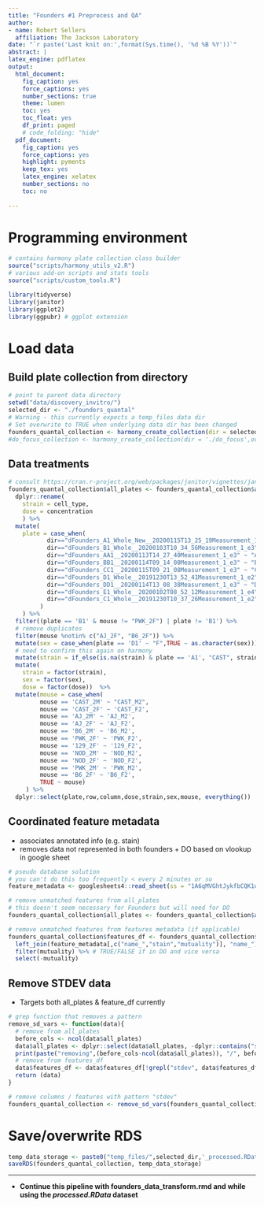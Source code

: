 ```yaml
---
title: "Founders #1 Preprocess and QA"
author:
- name: Robert Sellers
  affiliation: The Jackson Laboratory
date: "`r paste('Last knit on:',format(Sys.time(), '%d %B %Y'))`"
abstract: |
latex_engine: pdflatex
output:
  html_document:
    fig_caption: yes
    force_captions: yes
    number_sections: true
    theme: lumen
    toc: yes
    toc_float: yes
    df_print: paged
    # code_folding: "hide"
  pdf_document:
    fig_caption: yes
    force_captions: yes
    highlight: pyments
    keep_tex: yes
    latex_engine: xelatex
    number_sections: no
    toc: no
    
---
```


# Programming environment

```r
# contains harmony plate collection class builder
source("scripts/harmony_utils_v2.R")
# various add-on scripts and stats tools
source("scripts/custom_tools.R")

library(tidyverse)
library(janitor)
library(ggplot2) 
library(ggpubr) # ggplot extension
```

# Load data

## Build plate collection from directory

```r
# point to parent data directory
setwd("data/discovery_invitro/")
selected_dir <- "./founders_quantal"
# Warning - this currently expects a temp_files data dir 
# Set overwrite to TRUE when underlying data dir has been changed
founders_quantal_collection <- harmony_create_collection(dir = selected_dir, overwrite = TRUE)
#do_focus_collection <- harmony_create_collection(dir = './do_focus',overwrite = TRUE) 
```

## Data treatments

```r
# consult https://cran.r-project.org/web/packages/janitor/vignettes/janitor.html
founders_quantal_collection$all_plates <- founders_quantal_collection$all_plates %>% 
  dplyr::rename(
    strain = cell_type, 
    dose = concentration
    ) %>%
  mutate(
    plate = case_when(
           dir=="dFounders_A1_Whole_New__20200115T13_25_19Measurement_1_e1" ~ "A1",
           dir=="dFounders_B1_Whole__20200103T10_34_56Measurement_1_e3" ~ "B1",
           dir=="dFounders_AA1__20200113T14_27_40Measurement_1_e3" ~ "AA1",
           dir=="dFounders_BB1__20200114T09_14_08Measurement_1_e3" ~ "BB1",
           dir=="dFounders_CC1__20200115T09_21_08Measurement_1_e3" ~ "CC1",
           dir=="dFounders_D1_Whole__20191230T13_52_41Measurement_1_e2" ~ "D1",
           dir=="dFounders_DD1__20200114T13_08_38Measurement_1_e3" ~ "DD1",
           dir=="dFounders_E1_Whole__20200102T08_52_12Measurement_1_e4" ~ "E1",
           dir=="dFounders_C1_Whole__20191230T10_37_26Measurement_1_e2" ~ "C1"
         )
    ) %>%
  filter((plate == 'B1' & mouse != "PWK_2F") | plate != 'B1') %>%
  # remove duplicates
  filter(mouse %notin% c("AJ_2F", "B6_2F")) %>%
  mutate(sex = case_when(plate == 'D1' ~ "F",TRUE ~ as.character(sex))) %>%
  # need to confirm this again on harmony
  mutate(strain = if_else(is.na(strain) & plate == 'A1', "CAST", strain)) %>%
  mutate(
    strain = factor(strain),
    sex = factor(sex),
    dose = factor(dose))  %>% 
  mutate(mouse = case_when(
         mouse == 'CAST_2M' ~ "CAST_M2",
         mouse == 'CAST_2F' ~ 'CAST_F2',
         mouse == 'AJ_2M' ~ 'AJ_M2',
         mouse == 'AJ_2F' ~ 'AJ_F2',
         mouse == 'B6_2M' ~ 'B6_M2',
         mouse == 'PWK_2F' ~ 'PWK_F2',
         mouse == '129_2F' ~ '129_F2',
         mouse == 'NOD_2M' ~ 'NOD_M2',
         mouse == 'NOD_2F' ~ 'NOD_F2',
         mouse == 'PWK_2M' ~ 'PWK_M2',
         mouse == 'B6_2F' ~ 'B6_F2',
         TRUE ~ mouse)
     ) %>%
  dplyr::select(plate,row,column,dose,strain,sex,mouse, everything())
```

## Coordinated feature metadata
- associates annotated info (e.g. stain)
- removes data not represented in both founders + DO based on vlookup in google sheet

```r
# pseudo database solution
# you can't do this too frequently < every 2 minutes or so
feature_metadata <- googlesheets4::read_sheet(ss = "1A6qMVGhtJykfbCQK1qq0qv5w3HfKvs8ByVSCiExc49s", sheet = 'founders_quantal') 

# remove unmatched features from all_plates
# this doesn't seem necessary for Founders but will need for DO
founders_quantal_collection$all_plates <- founders_quantal_collection$all_plates %>% select (-feature_metadata$name_[feature_metadata$mutuality==FALSE])

# remove unmatched features from features metadata (if applicable)
founders_quantal_collection$features_df <- founders_quantal_collection$features_df %>%
  left_join(feature_metadata[,c("name_","stain","mutuality")], "name_") %>%
  filter(mutuality) %>% # TRUE/FALSE if in DO and vice versa
  select(-mutuality)
```

## Remove STDEV data
- Targets both all_plates & feature_df currently

```r
# grep function that removes a pattern
remove_sd_vars <- function(data){
  # remove from all_plates
  before_cols <- ncol(data$all_plates)
  data$all_plates <- dplyr::select(data$all_plates, -dplyr::contains("stdev"))
  print(paste("removing",(before_cols-ncol(data$all_plates)), "/", before_cols,"features"))
  # remove from features_df
  data$features_df <- data$features_df[!grepl("stdev", data$features_df$name_),]
  return (data)
}

# remove columns / features with pattern "stdev"
founders_quantal_collection <- remove_sd_vars(founders_quantal_collection)
```

# Save/overwrite RDS

```r
temp_data_storage <- paste0("temp_files/",selected_dir,'_processed.RData')
saveRDS(founders_quantal_collection, temp_data_storage)
```

---

- __Continue this pipeline with founders_data_transform.rmd and while using the _processed.RData_ dataset__